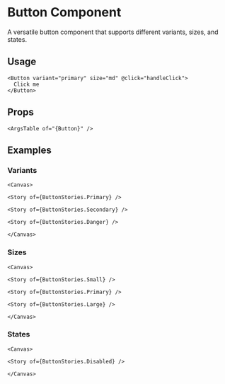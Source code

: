 
<Meta of={ButtonStories} />

# Button Component

A versatile button component that supports different variants, sizes, and states.

## Usage

```vue
<Button variant="primary" size="md" @click="handleClick">
  Click me
</Button>
```

## Props

```vue
<ArgsTable of="{Button}" />
```

## Examples

### Variants

```vue
<Canvas>

<Story of={ButtonStories.Primary} />

<Story of={ButtonStories.Secondary} />

<Story of={ButtonStories.Danger} />

</Canvas>
```

### Sizes

```vue
<Canvas>

<Story of={ButtonStories.Small} />

<Story of={ButtonStories.Primary} />

<Story of={ButtonStories.Large} />

</Canvas>
```

### States

```vue
<Canvas>

<Story of={ButtonStories.Disabled} />

</Canvas>
```
